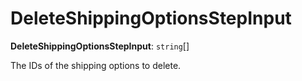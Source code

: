 
# DeleteShippingOptionsStepInput

 **DeleteShippingOptionsStepInput**: `string`[]

The IDs of the shipping options to delete.
